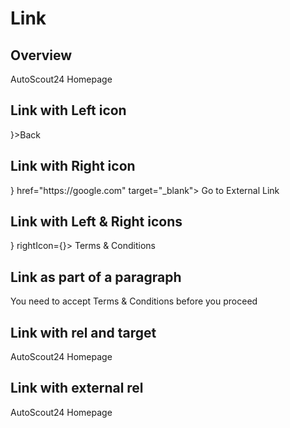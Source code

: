 

<Meta title="Components/Navigation/Link" component={Link} />

# Link

## Overview

<Canvas>
  <Story name="Overview">
    <Link href="https://autoscout24.ch">AutoScout24 Homepage</Link>
  </Story>
</Canvas>

## Link with Left icon

<Canvas>
  <Story name="Link with Left icon">
    <Link leftIcon={<ArrowLeftIcon />}>Back</Link>
  </Story>
</Canvas>

## Link with Right icon

<Canvas>
  <Story name="Link with Right icon">
    <Link rightIcon={<ErrorIcon />} href="https://google.com" target="_blank">
      Go to External Link
    </Link>
  </Story>
</Canvas>

## Link with Left & Right icons

<Canvas>
  <Story name="Link with Left & Right icons">
    <Link leftIcon={<ArrowLeftIcon />} rightIcon={<ErrorIcon />}>
      Terms & Conditions
    </Link>
  </Story>
</Canvas>

## Link as part of a paragraph

<Canvas>
  <Story name="Link as part of a paragraph">
    <p>
      You need to accept
      <Link>Terms & Conditions</Link>
      before you proceed
    </p>
  </Story>
</Canvas>

## Link with rel and target

<Canvas>
  <Story name="Link with rel and target">
    <Link
      rel="nofollow noopener noreferrer"
      target="_blank"
      href="https://autoscout24.ch"
    >
      AutoScout24 Homepage
    </Link>
  </Story>
</Canvas>

## Link with external rel

<Canvas>
  <Story name="Link with external rel">
    <Link isExternal={true} href="https://autoscout24.ch">
      AutoScout24 Homepage
    </Link>
  </Story>
</Canvas>
